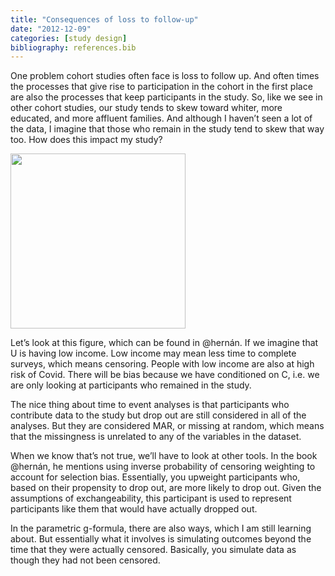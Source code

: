 ```yaml
---
title: "Consequences of loss to follow-up"
date: "2012-12-09"
categories: [study design]
bibliography: references.bib
---
```


One problem cohort studies often face is loss to follow up. And often times the processes that give rise to participation in the cohort in the first place are also the processes that keep participants in the study. So, like we see in other cohort studies, our study tends to skew toward whiter, more educated, and more affluent families. And although I haven't seen a lot of the data, I imagine that those who remain in the study tend to skew that way too. How does this impact my study?

![](images/paste-0F4B0004.png){width="280"}

Let's look at this figure, which can be found in \@hernán. If we imagine that U is having low income. Low income may mean less time to complete surveys, which means censoring. People with low income are also at high risk of Covid. There will be bias because we have conditioned on C, i.e. we are only looking at participants who remained in the study.

The nice thing about time to event analyses is that participants who contribute data to the study but drop out are still considered in all of the analyses. But they are considered MAR, or missing at random, which means that the missingness is unrelated to any of the variables in the dataset.

When we know that's not true, we'll have to look at other tools. In the book @hernán, he mentions using inverse probability of censoring weighting to account for selection bias. Essentially, you upweight participants who, based on their propensity to drop out, are more likely to drop out. Given the assumptions of exchangeability, this participant is used to represent participants like them that would have actually dropped out.

In the parametric g-formula, there are also ways, which I am still learning about. But essentially what it involves is simulating outcomes beyond the time that they were actually censored. Basically, you simulate data as though they had not been censored.
